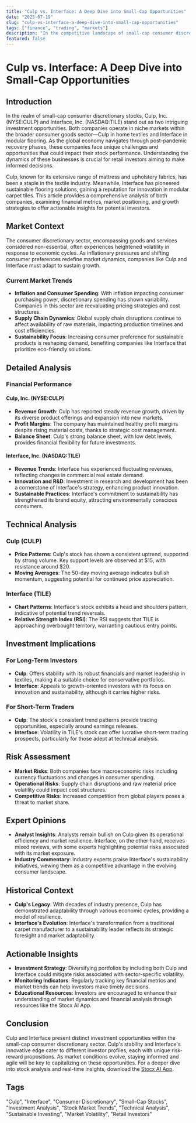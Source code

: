 ```yaml
---
title: "Culp vs. Interface: A Deep Dive into Small-Cap Opportunities"
date: "2025-07-19"
slug: "culp-vs-interface-a-deep-dive-into-small-cap-opportunities"
tags: ["finance", "trading", "markets"]
description: "In the competitive landscape of small-cap consumer discretionary stocks, Culp (NYSE:CULP) and Interface (NASDAQ:TILE) present unique investment opportunities for retail investors. This comprehensive analysis delves into the financial health, market positioning, and growth prospects of both companies. While Culp has carved a niche in textile manufacturing, Interface is a leading player in modular flooring, each with distinct market dynamics. The article explores their financial metrics, strategic initiatives, and market trends, providing actionable insights for potential investors. With the current economic backdrop characterized by fluctuating consumer demand and supply chain challenges, understanding these companies' strategies is crucial. The piece also evaluates technical indicators, historical performance, and expert opinions to equip investors with a well-rounded perspective on these stocks. Concluding with specific investment recommendations, this article is a must-read for those looking to navigate the complexities of small-cap investments in the consumer discretionary sector."
featured: false
---
```


# Culp vs. Interface: A Deep Dive into Small-Cap Opportunities

## Introduction
In the realm of small-cap consumer discretionary stocks, Culp, Inc. (NYSE:CULP) and Interface, Inc. (NASDAQ:TILE) stand out as two intriguing investment opportunities. Both companies operate in niche markets within the broader consumer goods sector—Culp in home textiles and Interface in modular flooring. As the global economy navigates through post-pandemic recovery phases, these companies face unique challenges and opportunities that could impact their stock performance. Understanding the dynamics of these businesses is crucial for retail investors aiming to make informed decisions.

Culp, known for its extensive range of mattress and upholstery fabrics, has been a staple in the textile industry. Meanwhile, Interface has pioneered sustainable flooring solutions, gaining a reputation for innovation in modular carpet tiles. This article provides a comprehensive analysis of both companies, examining financial metrics, market positioning, and growth strategies to offer actionable insights for potential investors.

## Market Context
The consumer discretionary sector, encompassing goods and services considered non-essential, often experiences heightened volatility in response to economic cycles. As inflationary pressures and shifting consumer preferences redefine market dynamics, companies like Culp and Interface must adapt to sustain growth.

### Current Market Trends
- **Inflation and Consumer Spending**: With inflation impacting consumer purchasing power, discretionary spending has shown variability. Companies in this sector are reevaluating pricing strategies and cost structures.
- **Supply Chain Dynamics**: Global supply chain disruptions continue to affect availability of raw materials, impacting production timelines and cost efficiencies.
- **Sustainability Focus**: Increasing consumer preference for sustainable products is reshaping demand, benefiting companies like Interface that prioritize eco-friendly solutions.

## Detailed Analysis
### Financial Performance
#### Culp, Inc. (NYSE:CULP)
- **Revenue Growth**: Culp has reported steady revenue growth, driven by its diverse product offerings and expansion into new markets.
- **Profit Margins**: The company has maintained healthy profit margins despite rising material costs, thanks to strategic cost management.
- **Balance Sheet**: Culp's strong balance sheet, with low debt levels, provides financial flexibility for future investments.

#### Interface, Inc. (NASDAQ:TILE)
- **Revenue Trends**: Interface has experienced fluctuating revenues, reflecting changes in commercial real estate demand.
- **Innovation and R&D**: Investment in research and development has been a cornerstone of Interface's strategy, enhancing product innovation.
- **Sustainable Practices**: Interface's commitment to sustainability has strengthened its brand equity, attracting environmentally conscious consumers.

## Technical Analysis
### Culp (CULP)
- **Price Patterns**: Culp's stock has shown a consistent uptrend, supported by strong volume. Key support levels are observed at $15, with resistance around $20.
- **Moving Averages**: The 50-day moving average indicates bullish momentum, suggesting potential for continued price appreciation.

### Interface (TILE)
- **Chart Patterns**: Interface's stock exhibits a head and shoulders pattern, indicative of potential trend reversals.
- **Relative Strength Index (RSI)**: The RSI suggests that TILE is approaching overbought territory, warranting cautious entry points.

## Investment Implications
### For Long-Term Investors
- **Culp**: Offers stability with its robust financials and market leadership in textiles, making it a suitable choice for conservative portfolios.
- **Interface**: Appeals to growth-oriented investors with its focus on innovation and sustainability, although it carries higher risks.

### For Short-Term Traders
- **Culp**: The stock's consistent trend patterns provide trading opportunities, especially around earnings releases.
- **Interface**: Volatility in TILE's stock can offer lucrative short-term trading prospects, particularly for those adept at technical analysis.

## Risk Assessment
- **Market Risks**: Both companies face macroeconomic risks including currency fluctuations and changes in consumer spending.
- **Operational Risks**: Supply chain disruptions and raw material price volatility could impact cost structures.
- **Competitive Risks**: Increased competition from global players poses a threat to market share.

## Expert Opinions
- **Analyst Insights**: Analysts remain bullish on Culp given its operational efficiency and market resilience. Interface, on the other hand, receives mixed reviews, with some experts highlighting potential risks associated with its market exposure.
- **Industry Commentary**: Industry experts praise Interface's sustainability initiatives, viewing them as a competitive advantage in the evolving consumer landscape.

## Historical Context
- **Culp's Legacy**: With decades of industry presence, Culp has demonstrated adaptability through various economic cycles, providing a model of resilience.
- **Interface's Evolution**: Interface's transformation from a traditional carpet manufacturer to a sustainability leader reflects its strategic foresight and market adaptability.

## Actionable Insights
- **Investment Strategy**: Diversifying portfolios by including both Culp and Interface could mitigate risks associated with sector-specific volatility.
- **Monitoring Indicators**: Regularly tracking key financial metrics and market trends can help investors make timely decisions.
- **Educational Resources**: Investors are encouraged to enhance their understanding of market dynamics and financial analysis through resources like the Stocx AI App.

## Conclusion
Culp and Interface present distinct investment opportunities within the small-cap consumer discretionary sector. Culp's stability and Interface's innovative edge cater to different investor profiles, each with unique risk-reward propositions. As market conditions evolve, staying informed and agile will be key to capitalizing on these opportunities. For a deeper dive into stock analysis and real-time insights, download the [Stocx AI App](https://stocx.co).

## Tags
"Culp", "Interface", "Consumer Discretionary", "Small-Cap Stocks", "Investment Analysis", "Stock Market Trends", "Technical Analysis", "Sustainable Investing", "Market Volatility", "Retail Investors"

